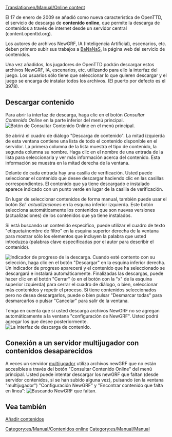 [[Translation:en/Manual/Online content]]

{{es/Manual/Tabla de contenido}}
{{es/Disponibilidad|0.7}}

El 17 de enero de 2009 se añadió como nueva característica de OpenTTD, el servicio de descarga de '''contenido online''', que permite la descarga de contenidos a través de internet desde un servidor central (content.openttd.org).

Los autores de archivos NewGRF, IA (Inteligencia Artificial), escenarios, etc. deben primero subir sus trabajos a [http://content.openttd.org/ BaNaNaS], la página web del servicio de contenidos.

Una vez añadidos, los jugadores de OpenTTD podrán descargar estos archivos NewGRF, IA, escenarios, etc. utilizando para ello la interfaz del juego. Los usuarios sólo tiene que seleccionar lo que quieren descargar y el juego se encarga de instalar todos los archivos. (El puerto por defecto es el 3978).



==Descargar contenido==
Para abrir la interfaz de descarga, haga clic en el botón ''Consultar Contenido Online'' en la parte inferior del menú principal.
[[File:es/Manual/MainMenu CheckOnlineContent.png|center|frame|Botón de ''Consultar Contenido Online'' en el menú principal.]]

Se abrirá el cuadro de diálogo "Descarga de contenido". La mitad izquierda de esta ventana contiene una lista de todo el contenido disponible en el servidor. La primera columna de la lista muestra el tipo de contenido, la segunda columna su nombre. Haga clic en el nombre de una entrada de la lista para seleccionarla y ver más información acerca del contenido. Esta información se muestra en la mitad derecha de la ventana.

Delante de cada entrada hay una casilla de verificación. Usted puede seleccionar el contenido que desee descargar haciendo clic en las casillas correspondientes. El contenido que ya tiene descargado e instalado aparece indicado con un punto verde en lugar de la casilla de verificación.

En lugar de seleccionar contenidos de forma manual, también puede usar el botón ''Sel. actualizaciones'' en la esquina inferior izquierda. Este botón selecciona automáticamente los contenidos que son nuevas versiones (actualizaciones) de los contenidos que ya tiene instalados.

Si está buscando un contenido específico, puede utilizar el cuadro de texto "etiqueta/nombre de filtro" en la esquina superior derecha de la ventana para mostrar sólo los elementos que incluyen la palabra que usted introduzca (palabras clave especificadas por el autor para describir el contenido).

[[File:es/Manual/ContentDownloading Progress.png|left|frame|Indicador de progreso de la descarga.]]
Cuando esté contento con su selección, haga clic en el botón "Descargar" en la esquina inferior derecha. Un indicador de progreso aparecerá y el contenido que ha seleccionado se descargará e instalará automáticamente. Finalizadas las descargas, puede hacer clic en el botón "Cerrar" (o en el botón con la "x" de la esquina superior izquierda) para cerrar el cuadro de diálogo, o bien, seleccionar más contenidos y repetir el proceso. Si tiene contenidos seleccionados pero no desea descargarlos, puede o bien pulsar "Desmarcar todas" para desmarcarlos o pulsar "Cancelar" para salir de la ventana.

Tenga en cuenta que si usted descarga archivos NewGRF no se agregan automáticamente a la ventana "configuración de NewGRF". Usted podrá agregar los que desee posteriormente.
[[File:es/Manual/ContentDownloading2.png|center|frame|La interfaz de descarga de contenido.]]

==Conexión a un servidor multijugador con contenidos desaparecidos==
A veces un servidor [[es/Manual/Multijugador|multijugador]] utiliza archivos newGRF que no están accesibles a través del botón "Consultar Contenido Online" del menú principal. Usted puede intentar descargar los newGRF que faltan (desde servidor contenidos, si se han subido alguna vez), pulsando (en la ventana "multijugador") "Configuración NewGRF" y "Encontrar contenido que falta en línea":
[[File:es/Manual/Server join bananas.png|center|frame|Buscando NewGRF que faltan.]]

==Vea también==
[[es/Servicio de contenidos|Añadir contenidos]]

[[Category:es/Manual/Contenidos online]]

[[Category:es/Manual/Manual]]